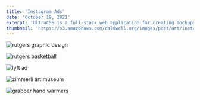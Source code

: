 ```yaml
---
title: 'Instagram Ads'
date: 'October 19, 2021'
excerpt: 'UltraCSS is a full-stack web application for creating mockups and graphics with CSS.'
thumbnail: 'https://s3.amazonaws.com/caldwell.org/images/post/art/instagram-ads/thumbnail.jpg'
---
```


<PrintPageContainer>
<Image
    src="https://s3.amazonaws.com/caldwell.org/images/post/art/instagram-ads/rutgers-graphic-design.jpg"
    alt="rutgers graphic design"
    caption="College is all sorts of figuring stuff out. Remember when you liked being creative as a kid? When you loved the look of a great design? Don’t let the noise of the outside world tell you to live a black & white, office drab life. Let your creativity run wild with the freshly established Rutgers Graphic Design program. It will give you all the tools you need to be a great graphic designer. It’s that cool mix of visual problem solving and artistic taste, all in one. Follow your dreams and color your future!"
/>

<Image
    src="https://s3.amazonaws.com/caldwell.org/images/post/art/instagram-ads/rutgers-basketball.png"
    alt="rutgers basketball"
    caption="WOAH! Rutgers Men’s Basketball is a thrill to watch. High flying dunks, crazy buzzer beaters, and sick three-pointers. Be amazed!"
/>

<Image
    src="https://s3.amazonaws.com/caldwell.org/images/post/art/instagram-ads/lyft-ad.png"
    alt="lyft ad"
    caption="Sometimes you just get sick of getting your face smashed against the window on a bus stuffed full, some guy breathing down your neck, getting uppercut by a backpack or two, or endless crotches in your face. Sometimes you just want a clean, friendly ride to class. Sometimes you just want breathing room. Try Lyft."
/>

<Image
    src="https://s3.amazonaws.com/caldwell.org/images/post/art/instagram-ads/zimmerli-art-museum.jpg"
    alt="zimmerli art museum"
    caption="Like art? Yeah, we do too. The Zimmerli Art Museum holds one of the finest collections of art in New Jersey. From Warhol to Bierstadt, all carefully curated for your eyes to enjoy. Check out the Zimmerli… we have art! Image: Barbara Morgan, “Letter to the World”"
/>

<Image
    src="https://s3.amazonaws.com/caldwell.org/images/post/art/instagram-ads/grabber-hand-warmers.jpg"
    alt="grabber hand warmers"
    caption="Grabber Warmers is posting these flyers around campus! If your hand fits, take a picture and upload it to Instagram with the hashtag #grabbermyhandfits and you could win $100!"
/>
</PrintPageContainer>
